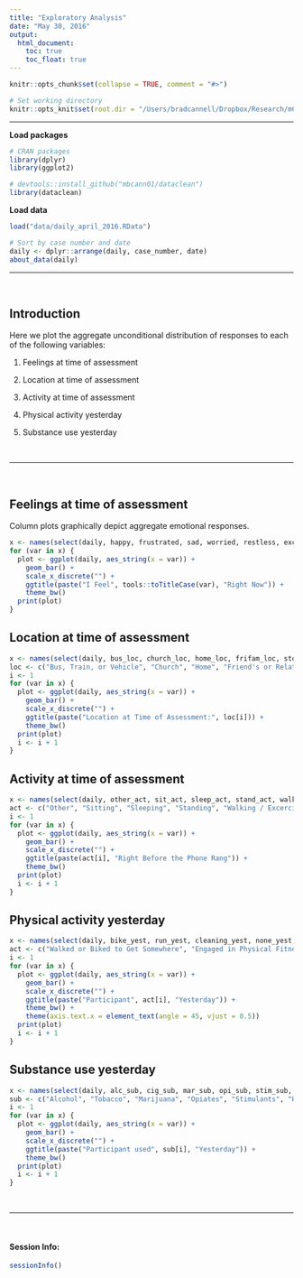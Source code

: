 ```yaml
---
title: "Exploratory Analysis"
date: "May 30, 2016"
output: 
  html_document:
    toc: true
    toc_float: true
---
```


```r
knitr::opts_chunk$set(collapse = TRUE, comment = "#>")

# Set working directory
knitr::opts_knit$set(root.dir = "/Users/bradcannell/Dropbox/Research/mChat")
```

-------------------------------------------------------------------------------

**Load packages**
```r
# CRAN packages
library(dplyr)
library(ggplot2)

# devtools::install_github("mbcann01/dataclean")
library(dataclean)
```

**Load data**  
```r
load("data/daily_april_2016.RData")

# Sort by case number and date
daily <- dplyr::arrange(daily, case_number, date)
about_data(daily)
```

-------------------------------------------------------------------------------   

&nbsp;

## Introduction

Here we plot the aggregate unconditional distribution of responses to each of the following variables:

1. Feelings at time of assessment

2. Location at time of assessment

3. Activity at time of assessment

4. Physical activity yesterday

5. Substance use yesterday

&nbsp;

-------------------------------------------------------------------------------   

&nbsp;

## Feelings at time of assessment 

Column plots graphically depict aggregate emotional responses.

```r
x <- names(select(daily, happy, frustrated, sad, worried, restless, excited, calm, lonely, bored, sluggish))
for (var in x) {
  plot <- ggplot(daily, aes_string(x = var)) +
    geom_bar() +
    scale_x_discrete("") +
    ggtitle(paste("I Feel", tools::toTitleCase(var), "Right Now")) +
    theme_bw()
  print(plot)
}
```

## Location at time of assessment

```r
x <- names(select(daily, bus_loc, church_loc, home_loc, frifam_loc, store_loc, outdoors_loc, other_loc, restaurant_loc, school_loc, work_loc))
loc <- c("Bus, Train, or Vehicle", "Church", "Home", "Friend's or Relative's House", "Store / Mall", "Outdoors", "Other", "Restaurant", "School / Library", "Work")
i <- 1
for (var in x) {
  plot <- ggplot(daily, aes_string(x = var)) +
    geom_bar() +
    scale_x_discrete("") +
    ggtitle(paste("Location at Time of Assessment:", loc[i])) +
    theme_bw()
  print(plot)
  i <- i + 1
}
```

## Activity at time of assessment

```r
x <- names(select(daily, other_act, sit_act, sleep_act, stand_act, walk_act, talk_act, pre_who))
act <- c("Other", "Sitting", "Sleeping", "Standing", "Walking / Excercising", "Talking", "Interacting With Someone")
i <- 1
for (var in x) {
  plot <- ggplot(daily, aes_string(x = var)) +
    geom_bar() +
    scale_x_discrete("") +
    ggtitle(paste(act[i], "Right Before the Phone Rang")) +
    theme_bw()
  print(plot)
  i <- i + 1
}
```

## Physical activity yesterday

```r
x <- names(select(daily, bike_yest, run_yest, cleaning_yest, none_yest, min_walk, min_run, min_act, min_sit))
act <- c("Walked or Biked to Get Somewhere", "Engaged in Physical Fitness", "Engaged in Physical Activity at Work or Home", "Did None of These", "Walked or Biked to Get Somewhere", "Engaged in Physical Fitness", "Engaged in Physical Activity at Work or Home", "Sat")
i <- 1
for (var in x) {
  plot <- ggplot(daily, aes_string(x = var)) +
    geom_bar() +
    scale_x_discrete("") +
    ggtitle(paste("Participant", act[i], "Yesterday")) +
    theme_bw() +
    theme(axis.text.x = element_text(angle = 45, vjust = 0.5))
  print(plot)
  i <- i + 1
}
```

## Substance use yesterday

```r
x <- names(select(daily, alc_sub, cig_sub, mar_sub, opi_sub, stim_sub, herb_sub, other_sub, none_sub))
sub <- c("Alcohol", "Tobacco", "Marijuana", "Opiates", "Stimulants", "Herbal Drugs", "Another drug", "No Substances")
i <- 1
for (var in x) {
  plot <- ggplot(daily, aes_string(x = var)) +
    geom_bar() +
    scale_x_discrete("") +
    ggtitle(paste("Participant used", sub[i], "Yesterday")) +
    theme_bw()
  print(plot)
  i <- i + 1
}
```

&nbsp;

-------------------------------------------------------------------------------   

&nbsp;

#### Session Info:
```r
sessionInfo()
```
